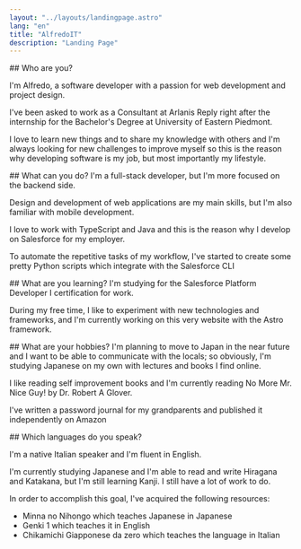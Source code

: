 ```yaml
---
layout: "../layouts/landingpage.astro"
lang: "en"
title: "AlfredoIT"
description: "Landing Page"
---
```



<LandingDetails>
## Who are you?

I'm Alfredo, a software developer with a passion for web development and project design.

I've been asked to work as a Consultant at <Href href="https://www.reply.com/arlanis-reply/it/">Arlanis Reply</Href> right after the internship for the Bachelor's Degree at <Href href="https://www.uniupo.it/en">University of Eastern Piedmont</Href>.

I love to learn new things and to share my knowledge with others and I'm always looking for new challenges to improve myself so this is the reason why developing software is my job, but most importantly my lifestyle.
</LandingDetails>

<LandingDetails>
## What can you do?
I'm a full-stack developer, but I'm more focused on the backend side.

Design and development of web applications are my main skills, but I'm also familiar with mobile development.

I love to work with TypeScript and Java and this is the reason why I develop on <Href href="https://www.salesforce.com">Salesforce</Href> for my employer.


To automate the repetitive tasks of my workflow, I've started to create some pretty Python scripts which integrate with the <Href href="htpps://developer.salesforce.com/tools/sfdxcli">Salesforce CLI</Href>
</LandingDetails>

<LandingDetails>
## What are you learning?
I'm studying for the <Href href="https://trailhead.salesforce.com/users/strailhead/trailmixes/prepare-for-your-salesforce-platform-developer-i-credential">Salesforce Platform Developer I</Href> certification for work. 

During my free time, I like to experiment with new technologies and frameworks, and I'm currently working on this very website with the <Href href="https://astro.build">Astro</Href> framework.
</LandingDetails>

<LandingDetails>
## What are your hobbies?
I'm planning to move to Japan in the near future and I want to be able to communicate with the locals; so obviously, I'm studying Japanese on my own with lectures and books I find online.

I like reading self improvement books and I'm currently reading <Href href="https://www.amazon.it/No-More-Mr-Nice-Guy/dp/9391560407/">No More Mr. Nice Guy!</Href> by Dr. Robert A Glover.

I've written a password journal for my grandparents and published it <Href href="https://www.amazon.com/dp/B0CCCHQ2FZ">independently on Amazon</Href>
</LandingDetails>

<LandingDetails>
## Which languages do you speak?

I'm a native Italian speaker and I'm fluent in English.

I'm currently studying Japanese and I'm able to read and write Hiragana and Katakana, but I'm still learning Kanji. I still have a lot of work to do.

In order to accomplish this goal, I've acquired the following resources:
- <Href href="https://www.amazon.it/Minna-No-Nihongo-Beginner-2nd/dp/4883196038/">Minna no Nihongo</Href> which teaches Japanese in Japanese
- <Href href="https://www.amazon.it/Genki-Vol-1-Textbook-3e-ed/dp/4789017303/">Genki 1</Href> which teaches it in English
- <Href href="https://www.amazon.it/Chikamichi-Giapponese-zero-giapponese-italiani-ebook/dp/B09Z9Q3CGL/">Chikamichi Giapponese da zero</Href> which teaches the language in Italian

</LandingDetails>

